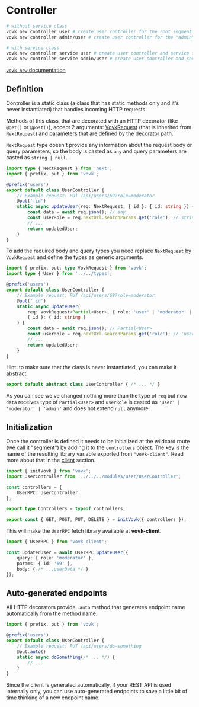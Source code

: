 
# Controller

```sh filename="Create a new controller with CLI"
# without service class
vovk new controller user # create user controller for the root segment
vovk new controller admin/user # create user controller for the "admin" segment

# with service class
vovk new controller service user # create user controller and service for the root segment
vovk new controller service admin/user # create user controller and service for the "admin" segment
```

[`vovk new` documentation](/cli/vovk-new)

## Definition

Controller is a static class (a class that has static methods only and it's never instantiated) that handles incoming HTTP requests.

Methods of this class, that are decorated with an HTTP decorator (like `@get()` or `@post()`), accept 2 arguments: [VovkRequest](/controllers/request) (that is inherited from `NextRequest`) and parameters that are defined by the decorator path. 

`NextRequest` type doesn't provide any information about the request body or query parameters, so the body is casted as `any` and query parameters are casted as `string | null`.

```ts
import type { NextRequest } from 'next';
import { prefix, put } from 'vovk';

@prefix('users')
export default class UserController {
    // Example request: PUT /api/users/69?role=moderator
    @put(':id') 
    static async updateUser(req: NextRequest, { id }: { id: string }) {
        const data = await req.json(); // any
        const userRole = req.nextUrl.searchParams.get('role'); // string | null
        // ...
        return updatedUser;
    }
}
```

To add the required body and query types you need replace `NextRequest` by `VovkRequest` and define the types as generic arguments.

```ts filename="/src/modules/user/UserController.ts"
import { prefix, put, type VovkRequest } from 'vovk';
import type { User } from '../../types';

@prefix('users')
export default class UserController {
    // Example request: PUT /api/users/69?role=moderator
    @put(':id') 
    static async updateUser(
        req: VovkRequest<Partial<User>, { role: 'user' | 'moderator' | 'admin' }>, 
        { id }: { id: string }
    ) {
        const data = await req.json(); // Partial<User>
        const userRole = req.nextUrl.searchParams.get('role'); // 'user' | 'moderator' | 'admin'
        // ...
        return updatedUser;
    }
}
```

<Callout type="info" emoji="ℹ️">
  Hint: to make sure that the class is never instantiated, you can make it abstract.

```ts
export default abstract class UserController { /* ... */ }
```
</Callout>

As you can see we've changed nothing more than the type of `req` but now `data` receives type of `Partial<User>` and `userRole` is casted as `'user' | 'moderator' | 'admin'` and does not extend `null` anymore.

## Initialization

Once the controller is defined it needs to be initialized at the wildcard route (we call it "segment") by adding it to the `controllers` object. The key is the name of the resulting library variable exported from `"vovk-client"`. Read more about that in the [client](/client) section.

```ts filename="/src/app/api/[[...vovk]]/route.ts"
import { initVovk } from 'vovk';
import UserController from '../../../modules/user/UserController';

const controllers = { 
    UserRPC: UserController 
};

export type Controllers = typeof controllers;

export const { GET, POST, PUT, DELETE } = initVovk({ controllers });
```

This will make the `UserRPC` fetch library available at **vovk-client**.

```ts
import { UserRPC } from 'vovk-client';

const updatedUser = await UserRPC.updateUser({
    query: { role: 'moderator' },
    params: { id: '69' },
    body: { /* ...userData */ }
});
```

## Auto-generated endpoints

All HTTP decorators provide `.auto` method that generates endpoint name automatically from the method name.

```ts filename="/src/modules/user/UserController.ts"
import { prefix, put } from 'vovk';

@prefix('users')
export default class UserController {
    // Example request: PUT /api/users/do-something
    @put.auto() 
    static async doSomething(/* ... */) {
        // ...
    }
}
```

Since the client is generated automatically, if your REST API is used internally only, you can use auto-generated endpoints to save a little bit of time thinking of a new endpoint name.

